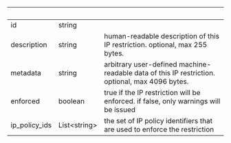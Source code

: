 
| &nbsp;        | &nbsp;             | &nbsp;                                                                                         |
| ------------- | ------------------ | ---------------------------------------------------------------------------------------------- |
| id            | string             |                                                                                                |
| description   | string             | human-readable description of this IP restriction. optional, max 255 bytes.                    |
| metadata      | string             | arbitrary user-defined machine-readable data of this IP restriction. optional, max 4096 bytes. |
| enforced      | boolean            | true if the IP restriction will be enforced. if false, only warnings will be issued            |
| ip_policy_ids | List&lt;string&gt; | the set of IP policy identifiers that are used to enforce the restriction                      |
